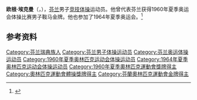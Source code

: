 {{NoteTA|G1=Sports}}
'''欧根·埃克曼'''（{{lang-sv|Eugen Ekman}}，{{bd|1937年|10月27日||}}），[[芬兰|芬兰]]男子[[竞技体操|竞技体操]]运动员。他曾代表芬兰获得1960年夏季奥运会体操比赛男子鞍马金牌。他也参加了1964年夏季奥运会。<ref>{{Cite web|title=Eugen EKMAN|url=https://www.olympic.org/eugen-ekman|accessdate=2021-03-28|work=International Olympic Committee|archive-date=2017-11-20|archive-url=https://web.archive.org/web/20171120173415/https://www.olympic.org/eugen-ekman|dead-url=no}}</ref>

== 参考资料 ==
{{reflist}}

{{奥林匹克运动会体操比赛男子鞍马冠军}}

{{Authority control}}
{{DEFAULTSORT:Ekman, Eugen}}
[[Category:芬兰瑞典族人|Category:芬兰瑞典族人]]
[[Category:芬兰男子体操运动员|Category:芬兰男子体操运动员]]
[[Category:芬兰奥运体操运动员|Category:芬兰奥运体操运动员]]
[[Category:1960年夏季奥林匹克运动会体操运动员|Category:1960年夏季奥林匹克运动会体操运动员]]
[[Category:1964年夏季奥林匹克运动会体操运动员|Category:1964年夏季奥林匹克运动会体操运动员]]
[[Category:1960年夏季奧林匹克運動會獎牌得主|Category:1960年夏季奧林匹克運動會獎牌得主]]
[[Category:奧林匹克運動會體操獎牌得主|Category:奧林匹克運動會體操獎牌得主]]
[[Category:芬蘭奧林匹克運動會金牌得主|Category:芬蘭奧林匹克運動會金牌得主]]
